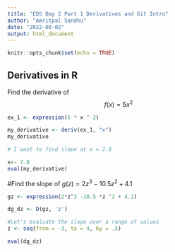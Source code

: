 ```yaml
---
title: "EDS Day 2 Part 1 Derivatives and Git Intro"
author: "Amritpal Sandhu"
date: "2022-08-02"
output: html_document
---
```


```r
knitr::opts_chunk$set(echo = TRUE)
```

## Derivatives in R

Find the derivative of $$f(x) = 5x^2$$

```r
ex_1 <- expression(5 * x ^ 2)

my_derivative <- deriv(ex_1, "x")
my_derivative

# I want to find slope at x = 2.8

x<- 2.8
eval(my_derivative)
```

#Find the slope of $g(z) = 2z^3-10.5z^2+4.1$

```r
gz <- expression(2*z^3 -10.5 *z ^2 + 4.1)

dg_dz <- D(gz, 'z')

#Let's evaluate the slope over a range of values
z <- seq(from = -3, to = 4, by = .5)

eval(dg_dz)
```

